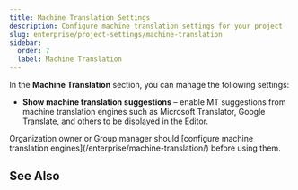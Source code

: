 ```yaml
---
title: Machine Translation Settings
description: Configure machine translation settings for your project
slug: enterprise/project-settings/machine-translation
sidebar:
  order: 7
  label: Machine Translation
---
```



In the **Machine Translation** section, you can manage the following settings:

* **Show machine translation suggestions** &ndash; enable MT suggestions from machine translation engines such as Microsoft Translator, Google Translate, and others to be displayed in the Editor.

<Aside>
  Organization owner or Group manager should [configure machine translation engines](/enterprise/machine-translation/) before using them.
</Aside>

## See Also

<LinkCard
  title="MT Engines"
  description="Explore the list of supported machine translation engines and learn how to configure them."
  href="https://store.crowdin.com/categories/machine-translation"
  target="_blank"
/>

<CardGrid>
  <LinkCard
    title="Machine Translation"
    description="Learn how to configure machine translation engines."
    href="/enterprise/machine-translation/"
  />
  <LinkCard
    title="Pre-Translation"
    description="Speed up the translation process and ease the work of translators."
    href="/enterprise/pre-translation/"
  />
</CardGrid>
